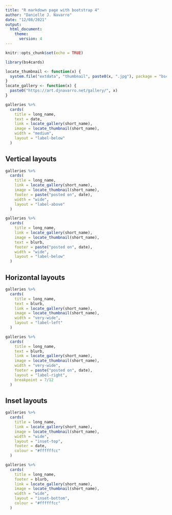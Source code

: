 ```yaml
---
title: "R markdown page with bootstrap 4"
author: "Danielle J. Navarro"
date: "12/08/2021"
output: 
  html_document:
    theme:
      version: 4
---
```


```r
knitr::opts_chunk$set(echo = TRUE)
```


```r
library(bs4cards)

locate_thumbnail <- function(x) {
  system.file("extdata", "thumbnail", paste0(x, ".jpg"), package = "bs4cards")
} 
locate_gallery <- function(x) {
  paste0("https://art.djnavarro.net/gallery/", x)
}

galleries %>% 
  cards(
    title = long_name,
    text = date,
    link = locate_gallery(short_name),
    image = locate_thumbnail(short_name),
    width = "medium",
    layout = "label-below"
  )
```


## Vertical layouts

```r
galleries %>% 
  cards(
    title = long_name,
    link = locate_gallery(short_name),
    image = locate_thumbnail(short_name),
    footer = paste("posted on", date),
    width = "wide",
    layout = "label-above"
  )
```


```r
galleries %>% 
  cards(
    title = long_name,
    link = locate_gallery(short_name),
    image = locate_thumbnail(short_name),
    text = blurb,
    footer = paste("posted on", date),
    width = "wide",
    layout = "label-below"
  )
```


## Horizontal layouts

```r
galleries %>% 
  cards(
    title = long_name,
    text = blurb,
    link = locate_gallery(short_name),
    image = locate_thumbnail(short_name),
    width = "very-wide",
    layout = "label-left"
  )
```


```r
galleries %>% 
  cards(
    title = long_name,
    text = blurb,
    link = locate_gallery(short_name),
    image = locate_thumbnail(short_name),
    width = "very-wide",
    footer = paste("posted on", date),
    layout = "label-right",
    breakpoint = 7/12
  )
```



## Inset layouts

```r
galleries %>% 
  cards(
    title = long_name,
    link = locate_gallery(short_name),
    image = locate_thumbnail(short_name),
    width = "wide",
    layout = "inset-top", 
    footer = date,
    colour = "#ffffffcc"
  )
```


```r
galleries %>% 
  cards(
    title = long_name,
    footer = blurb,
    link = locate_gallery(short_name),
    image = locate_thumbnail(short_name),
    width = "wide",
    layout = "inset-bottom", 
    colour = "#ffffffcc"
  )
```

